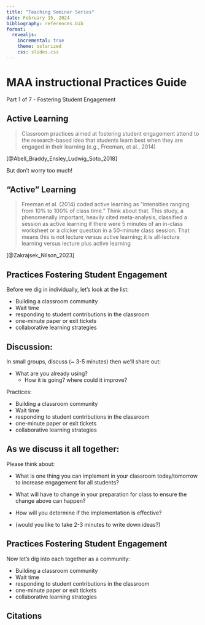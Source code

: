```yaml
---
title: "Teaching Seminar Series"
date: February 15, 2024
bibliography: references.bib
format: 
  revealjs:
    incremental: true
    theme: solarized
    css: slides.css
---
```


# MAA instructional Practices Guide
Part 1 of 7 - Fostering Student Engagement

## Active Learning

> Classroom practices aimed at fostering student engagement attend to the research-based idea that students learn best when they are engaged in their learning (e.g., Freeman, et al., 2014) 

[@Abell_Braddy_Ensley_Ludwig_Soto_2018]

But don't worry too much!

## "Active" Learning

> Freeman et al. (2014) coded active learning as “intensities ranging from 10% to 100% of class time.” 
> Think about that. This study, a phenomenally important, heavily cited meta-analysis, classified a session as active learning if there were 5  minutes of an in-class worksheet or a clicker question in a 50-minute class session. 
> That means this is not lecture versus active learning; it is all-lecture learning versus lecture plus active learning 

[@Zakrajsek_Nilson_2023]

## Practices Fostering Student Engagement

Before we dig in individually, let's look at the list: 

- Building a classroom community
- Wait time
- responding to student contributions in the classroom
- one-minute paper or exit tickets
- collaborative learning strategies

## Discussion:

In small groups, discuss (~ 3-5 minutes) then we'll share out:

- What are you already using?  
  - How it is going? where could it improve?


Practices:

::: {.nonincremental}
- Building a classroom community
- Wait time
- responding to student contributions in the classroom
- one-minute paper or exit tickets
- collaborative learning strategies
:::

## As we discuss it all together:

Please think about: 

- What is one thing you can implement in your classroom today/tomorrow to increase engagement for all students? 
- What will have to change in your preparation for class to ensure the change above can happen?
- How will you determine if the implementation is effective? 

- (would you like to take 2-3 minutes to write down ideas?)

## Practices Fostering Student Engagement

Now let's dig into each together as a community: 

- Building a classroom community
- Wait time
- responding to student contributions in the classroom
- one-minute paper or exit tickets
- collaborative learning strategies

## Citations

